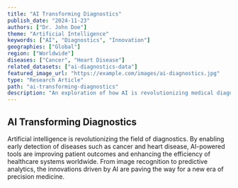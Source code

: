 ```yaml
---
title: "AI Transforming Diagnostics"
publish_date: "2024-11-23"
authors: ["Dr. John Doe"]
theme: "Artificial Intelligence"
keywords: ["AI", "Diagnostics", "Innovation"]
geographies: ["Global"]
region: ["Worldwide"]
diseases: ["Cancer", "Heart Disease"]
related_datasets: ["ai-diagnostics-data"]
featured_image_url: "https://example.com/images/ai-diagnostics.jpg"
type: "Research Article"
path: "ai-transforming-diagnostics"
description: "An exploration of how AI is revolutionizing medical diagnostics, from early detection to personalized medicine."
---
```


## AI Transforming Diagnostics

Artificial intelligence is revolutionizing the field of diagnostics. By enabling early detection of diseases such as cancer and heart disease, AI-powered tools are improving patient outcomes and enhancing the efficiency of healthcare systems worldwide. From image recognition to predictive analytics, the innovations driven by AI are paving the way for a new era of precision medicine.
